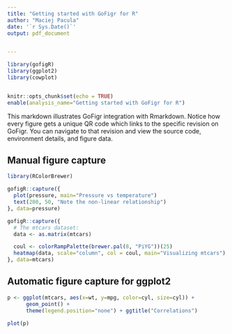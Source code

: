 ```yaml
---
title: "Getting started with GoFigr for R"
author: "Maciej Pacula"
date: '`r Sys.Date()`'
output: pdf_document


---
```


```r
library(gofigR)
library(ggplot2)
library(cowplot)


knitr::opts_chunk$set(echo = TRUE)
enable(analysis_name="Getting started with GoFigr for R")
```



This markdown illustrates GoFigr integration with Rmarkdown. Notice how
every figure gets a unique QR code which links to the specific
revision on GoFigr. You can navigate to that revision and view the source code,
environment details, and figure data.

## Manual figure capture

```r
library(RColorBrewer)

gofigR::capture({
  plot(pressure, main="Pressure vs temperature")
  text(200, 50, "Note the non-linear relationship")
}, data=pressure)

gofigR::capture({
  # The mtcars dataset:
  data <- as.matrix(mtcars)

  coul <- colorRampPalette(brewer.pal(8, "PiYG"))(25)
  heatmap(data, scale="column", col = coul, main="Visualizing mtcars")
}, data=mtcars)
```

## Automatic figure capture for ggplot2

```r
p <- ggplot(mtcars, aes(x=wt, y=mpg, color=cyl, size=cyl)) +
      geom_point() +
      theme(legend.position="none") + ggtitle("Correlations")

plot(p)
```
